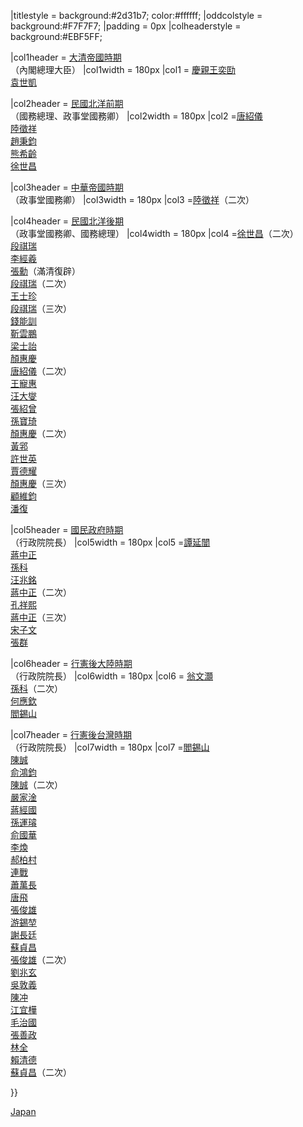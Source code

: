{{Navbox with columns
|name = 中國總理
|state = collapsed
|image = [[File:Twelve Symbols national emblem of China.svg|100px]][[File:Republic of China National Emblem.svg|100px]]
|title = {{flagicon|QING}}→{{Flagicon|ROC|1912}}→{{Flagicon|ROC}}[[中國總理列表|<span style="color:#fbfaf5;">中國总理</span>]]{{#if:{{{1|}}}|（{{{1|}}}）|}}
|titlestyle = background:#2d31b7; color:#ffffff;
|oddcolstyle = background:#F7F7F7;
|padding = 0px
|colheaderstyle = background:#EBF5FF;

|col1header = [[滿清|大清帝國時期]]<br />（內閣總理大臣）
|col1width = 180px
|col1 = [[慶親王奕劻]]<br />[[袁世凱]]

|col2header = [[北洋|民國北洋前期]]<br />（國務總理、政事堂國務卿）
|col2width = 180px
|col2 =[[唐紹儀]]<br /> [[陸徵祥]]<br />[[趙秉鈞]]<br />[[熊希齡]]<br />[[徐世昌]]

|col3header = [[中華帝國|中華帝國時期]]<br />（政事堂國務卿）
|col3width = 180px
|col3 =[[陸徵祥]]（二次）

|col4header = [[北洋|民國北洋後期]]<br />（政事堂國務卿、國務總理）
|col4width = 180px
|col4 =[[徐世昌]]（二次）<br />[[段祺瑞]]<br />[[李經羲]]<br />[[張勳]]（滿清復辟）<br />[[段祺瑞]]（二次）<br />[[王士珍]]<br />[[段祺瑞]]（三次）<br />[[錢能訓]]<br />[[靳雲鵬]]<br />[[梁士詒]]<br />[[顏惠慶]]<br />[[唐紹儀]]（二次）<br />[[王寵惠]]<br />[[汪大燮]]<br />[[張紹曾]]<br /> [[孫寶琦]]<br />[[顏惠慶]]（二次）<br />[[黃郛]]<br />[[許世英]]<br />[[賈德耀]]<br />[[顏惠慶]]（三次）<br />[[顧維鈞]]<br /> [[潘復]]

|col5header = [[國民政府|國民政府時期]]<br />（行政院院長）
|col5width = 180px
|col5 =[[譚延闓]]<br />[[蔣中正]]<br />[[孫科]]<br />[[汪兆銘]]<br />[[蔣中正]]（二次）<br />[[孔祥熙]]<br />[[蔣中正]]（三次）<br />[[宋子文]]<br />[[張群]]

|col6header = [[中華民國|行憲後大陸時期]]<br />（行政院院長）
|col6width = 180px
|col6 = [[翁文灝]]<br />[[孫科]]（二次）<br />[[何應欽]]<br />[[閻錫山]]

|col7header = [[中華民國|行憲後台灣時期]]<br />（行政院院長）
|col7width = 180px
|col7 =[[閻錫山]]<br /> [[陳誠]]<br />[[俞鴻鈞]]<br />[[陳誠]]（二次）<br />[[嚴家淦]]<br />[[蔣經國]]<br />[[孫運璿]]<br />[[俞國華]]<br />[[李煥]]<br />[[郝柏村]]<br />[[連戰]]<br />[[蕭萬長]]<br />[[唐飛]]<br />[[張俊雄]]<br />[[游錫堃]]<br />[[謝長廷]]<br />[[蘇貞昌]]<br />[[張俊雄]]（二次）<br /> [[劉兆玄]]<br />[[吳敦義]]<br />[[陳冲 (臺灣)|陳冲]]<br />[[江宜樺]]<br />[[毛治國]]<br />[[張善政]]<br />[[林全]]<br />[[賴清德]]<br />[[蘇貞昌]]（二次）

}}
[[Category:亚洲政府首脑导航模板|Japan]]
</noinclude>